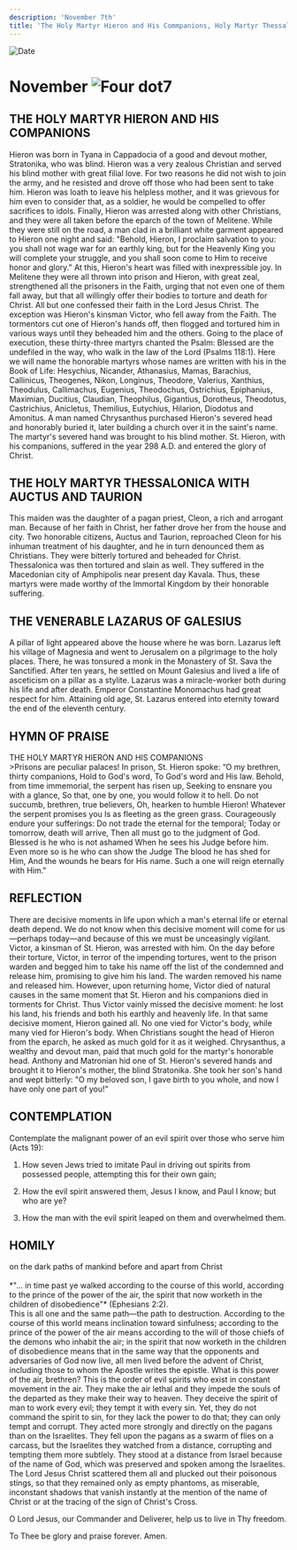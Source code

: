 ```yaml
---
description: 'November 7th'
title: 'The Holy Martyr Hieron and His Commpanions, Holy Martyr Thessalonica with Actus and Taurion, Venerable Lazarus of Galesius'
---
```


<CustomPaginator />
<RunningHead />

<Image src="/title-imprint.png" height={68} width={50} alt="Date" className="title-imprint"/>

# <div id="date">November <Image className="four-dot" src="/four-dot.png" height={15} width={15} alt="Four dot" />7</div>

## THE HOLY MARTYR HIERON AND HIS COMPANIONS

Hieron was born in Tyana in Cappadocia of a good and devout mother, Stratonika, who was blind. Hieron was a very zealous Christian and served his blind mother with great filial love. For two reasons he did not wish to join the army, and he resisted and drove off those who had been sent to take him. Hieron was loath to leave his helpless mother, and it was grievous for him even to consider that, as a soldier, he would be compelled to offer sacrifices to idols. Finally, Hieron was arrested along with other Christians, and they were all taken before the eparch of the town of Melitene. While they were still on the road, a man clad in a brilliant white garment appeared to Hieron one night and said: "Behold, Hieron, I proclaim salvation to you: you shall not wage war for an earthly king, but for the Heavenly King you will complete your struggle, and you shall soon come to Him to receive honor and glory." At this, Hieron's heart was filled with inexpressible joy. In Melitene they were all thrown into prison and Hieron, with great zeal, strengthened all the prisoners in the Faith, urging that not even one of them fall away, but that all willingly offer their bodies to torture and death for Christ. All but one confessed their faith in the Lord Jesus Christ. The exception was Hieron's kinsman Victor, who fell away from the Faith. The tormentors cut one of Hieron's hands off, then flogged and tortured him in various ways until they beheaded him and the others. Going to the place of execution, these thirty-three martyrs chanted the Psalm: Blessed are the undefiled in the way, who walk in the law of the Lord (Psalms 118:1). Here we will name the honorable martyrs whose names are written with his in the Book of Life: Hesychius, Nicander, Athanasius, Mamas, Barachius, Callinicus, Theogenes, Nikon, Longinus, Theodore, Valerius, Xanthius, Theodulus, Callimachus, Eugenius, Theodochus, Ostrichius, Epiphanius, Maximian, Ducitius, Claudian, Theophilus, Gigantius, Dorotheus, Theodotus, Castrichius, Anicletus, Themilius, Eutychius, Hilarion, Diodotus and Amonitus. A man named Chrysanthus purchased Hieron's severed head and honorably buried it, later building a church over it in the saint's name. The martyr's severed hand was brought to his blind mother. St. Hieron, with his companions, suffered in the year 298 A.D. and entered the glory of Christ.

## THE HOLY MARTYR THESSALONICA WITH AUCTUS AND TAURION

This maiden was the daughter of a pagan priest, Cleon, a rich and arrogant man. Because of her faith in Christ, her father drove her from the house and city. Two honorable citizens, Auctus and Taurion, reproached Cleon for his inhuman treatment of his daughter, and he in turn denounced them as Christians. They were bitterly tortured and beheaded for Christ. Thessalonica was then tortured and slain as well. They suffered in the Macedonian city of Amphipolis near present day Kavala. Thus, these martyrs were made worthy of the Immortal Kingdom by their honorable suffering.

## THE VENERABLE LAZARUS OF GALESIUS

A pillar of light appeared above the house where he was born. Lazarus left his village of Magnesia and went to Jerusalem on a pilgrimage to the holy places. There, he was tonsured a monk in the Monastery of St. Sava the Sanctified. After ten years, he settled on Mount Galesius and lived a life of asceticism on a pillar as a stylite. Lazarus was a miracle-worker both during his life and after death. Emperor Constantine Monomachus had great respect for him. Attaining old age, St. Lazarus entered into eternity toward the end of the eleventh century.


## HYMN OF PRAISE
<div style={{textAlign:'center', color:'crimson', fontWeight:'bold'}}>
THE HOLY MARTYR HIERON AND HIS COMPANIONS
</div>
>Prisons are peculiar palaces!  
In prison, St. Hieron spoke:  
“O my brethren, thirty companions,  
Hold to God's word,  
To God's word and His law.  
Behold, from time immemorial, the serpent has risen up,  
Seeking to ensnare you with a glance,  
So that, one by one, you would follow it to hell.  
Do not succumb, brethren, true believers,  
Oh, hearken to humble Hieron!  
Whatever the serpent promises you  
Is as fleeting as the green grass.  
Courageously endure your sufferings:  
Do not trade the eternal for the temporal;  
Today or tomorrow, death will arrive,  
Then all must go to the judgment of God.  
Blessed is he who is not ashamed  
When he sees his Judge before him.  
Even more so is he who can show the Judge  
The blood he has shed for Him,  
And the wounds he bears for His name.  
Such a one will reign eternally with Him."  


## REFLECTION

There are decisive moments in life upon which a man's eternal life or eternal death depend. We do not know when this decisive moment will come for us—perhaps today—and because of this we must be unceasingly vigilant. Victor, a kinsman of St. Hieron, was arrested with him. On the day before their torture, Victor, in terror of the impending tortures, went to the prison warden and begged him to take his name off the list of the condemned and release him, promising to give him his land. The warden removed his name and released him. However, upon returning home, Victor died of natural causes in the same moment that St. Hieron and his companions died in torments for Christ. Thus Victor vainly missed the decisive moment: he lost his land, his friends and both his earthly and heavenly life. In that same decisive moment, Hieron gained all. No one vied for Victor's body, while many vied for Hieron's body. When Christians sought the head of Hieron from the eparch, he asked as much gold for it as it weighed. Chrysanthus, a wealthy and devout man, paid that much gold for the martyr's honorable head. Anthony and Matronian hid one of St. Hieron's severed hands and brought it to Hieron's mother, the blind Stratonika. She took her son's hand and wept bitterly: "O my beloved son, I gave birth to you whole, and now I have only one part of you!"


## CONTEMPLATION

Contemplate the malignant power of an evil spirit over those who serve him (Acts 19):

1. How seven Jews tried to imitate Paul in driving out spirits from possessed people, attempting this for their own gain;

2. How the evil spirit answered them, Jesus I know, and Paul I know; but who are ye?

3. How the man with the evil spirit leaped on them and overwhelmed them.


## HOMILY
<div style={{textAlign:'center', color:'crimson', fontWeight:'bold'}}>
on the dark paths of mankind before and apart from Christ
</div>
<br />
<div style={{textAlign:'right'}}>
*"… in time past ye walked according to the course of this world, according to the prince of the power of the air, the spirit that now worketh in the children of disobedience"* (Ephesians 2:2).
</div>
This is all one and the same path—the path to destruction. According to the course of this world means inclination toward sinfulness; according to the prince of the power of the air means according to the will of those chiefs of the demons who inhabit the air; in the spirit that now worketh in the children of disobedience means that in the same way that the opponents and adversaries of God now live, all men lived before the advent of Christ, including those to whom the Apostle writes the epistle. What is this power of the air, brethren? This is the order of evil spirits who exist in constant movement in the air. They make the air lethal and they impede the souls of the departed as they make their way to heaven. They deceive the spirit of man to work every evil; they tempt it with every sin. Yet, they do not command the spirit to sin, for they lack the power to do that; they can only tempt and corrupt. They acted more strongly and directly on the pagans than on the Israelites. They fell upon the pagans as a swarm of flies on a carcass, but the Israelites they watched from a distance, corrupting and tempting them more subtlely. They stood at a distance from Israel because of the name of God, which was preserved and spoken among the Israelites. The Lord Jesus Christ scattered them all and plucked out their poisonous stings, so that they remained only as empty phantoms, as miserable, inconstant shadows that vanish instantly at the mention of the name of Christ or at the tracing of the sign of Christ's Cross.

O Lord Jesus, our Commander and Deliverer, help us to live in Thy freedom.

To Thee be glory and praise forever. Amen.